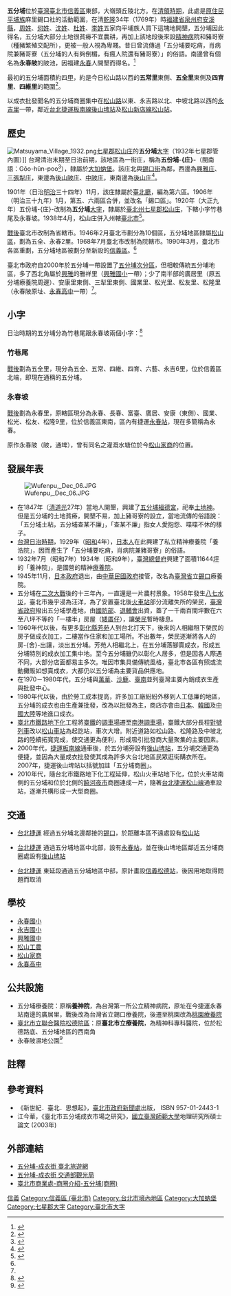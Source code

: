 {{noteTA
|1=庄
}}
{{Infobox Hokkien name
| title      = 五分埔
| hanji      = 五分埔
| bp        = 
| hokkienipa = 
| context    = 
| image      = Wufenpu (0760).JPG
| image_size = 250px
| caption    = 五分埔的街道
}}
{{Taiwanese
| hanji      = 五分埔
| poj        = Gō͘-hun-po͘
| kana = ごふんぽ (Gofunpo)
| holo         = Gōo-hun-poo
}}
'''五分埔'''位於[[臺灣|臺灣]][[臺北市|臺北市]][[信義區_(臺北市)|信義區]]東部，大嶺頭丘陵北方。在[[臺灣清領時期|清領時期]]，此處是[[臺灣原住民|原住民]][[平埔族|平埔族]]麻里錫口社的活動範圍，在清[[乾隆|乾隆]]34年（1769年）時[[福建省|福建省]][[泉州府|泉州府]][[安溪縣|安溪縣]]，[[周姓|周姓]]、[[何姓|何姓]]、[[沈姓|沈姓]]、[[杜姓|杜姓]]、[[李姓|李姓]]五家向平埔族人買下這塊地開墾，五分埔因此得名，五分埔大部分土地很貧瘠不宜農耕，再加上該地段後來設[[精神病|精神病]]院和豬哥寮（種豬繁殖交配所），更被一般人視為卑賤。昔日曾流傳過「五分埔要吃痟，肖病院兼豬哥寮（五分埔的人有夠倒楣，有瘋人院還有豬哥寮）」的俗語。南邊曾有個名為'''永春陂'''的陂池，因福建[[永春縣|永春]]人開墾而得名。<ref>{{cite web |title=永春陂 |url=http://gn.moi.gov.tw/geonames/GNMap/GeoNamesSearchPrint.aspx?ID=0063002-044 |website=中華民國內政部 地名資訊服務網 |accessdate=2019-03-19 |archive-date=2020-08-04 |archive-url=https://web.archive.org/web/20200804161830/http://gn.moi.gov.tw/geonames/GNMap/GeoNamesSearchPrint.aspx?ID=0063002-044 |dead-url=yes }}</ref>

最初的五分埔面積約四[[臺甲|甲]]，約是今日松山路以西的'''五常里'''東側、'''五全里'''東側及'''四育里'''、'''四維里'''的範圍<ref name="1904 台灣堡圖(明治版)">{{cite web |title=1904 台灣堡圖(明治版) |url=https://www.historygis.udd.gov.taipei/urban/map/ |website=臺北市都市發展局-臺北市歷史圖資展示系統 |accessdate=2019-03-09 |archive-date=2019-03-14 |archive-url=https://web.archive.org/web/20190314032943/http://www.historygis.udd.gov.taipei/urban/map/ |dead-url=no }}</ref>。

以成衣批發聞名的五分埔商圈集中在[[松山路|松山路]]以東、永吉路以北、中坡北路以西的[[永吉里|永吉里]]一帶，鄰近[[台北捷運|台北捷運]][[板南線|板南線]][[後山埤站|後山埤站]]及[[松山新店線|松山新店線]][[松山車站_(台灣)|松山站]]。

==歷史==
[[File:Matsuyama_Village_1932.png|thumb]][[七星郡|七星郡]][[松山庄|松山庄]]的'''五分埔'''[[大字|大字]]（1932年七星郡管內圖）]]
台灣清治末期至日治前期，該地區為一街庄，稱為'''五份埔-{庄}-'''{{efn|五份埔庄，範圍一路從五分埔向南延伸到南邊的永春陂。轄區南起[[四獸山|四獸山]]，北至[[松隆路|松隆路]]，西起[[松隆路|松隆路]]西端斜向[[忠孝東路|忠孝東路]]五段236巷－[[信義路_(台北市)|信義路]]五段91巷－象山隧道口，東至[[中坡北路|中坡北路]]－[[林口街|林口街]]。}}（閩南語：Gōo-hūn-poo<ref>{{cite book |author1=小川尚義 |title=日臺大辭典 |date=1907-03-30 |publisher=臺灣總督府民政部總務局學務課}}</ref>），隸屬於[[大加蚋堡|大加蚋堡]]。該庄北與[[錫口|錫口街]]為鄰，西邊為[[興雅庄|興雅庄]]、[[三張犁庄|三張犁庄]]，東邊為[[後山陂庄|後山陂庄]]、[[中陂庄|中陂庄]]，東南邊為[[後山庄|後山庄]]<ref name="臺灣百年歷史地圖">{{cite web |title=臺灣百年歷史地圖 日治行政區_街庄(1900年代) |url=http://gissrv4.sinica.edu.tw/gis/twhgis.aspx |website=中央研究院人文社會科學研究中心地理資訊科學研究專題中心 |accessdate=2019-03-06 |archive-date=2019-06-30 |archive-url=https://web.archive.org/web/20190630201431/http://gissrv4.sinica.edu.tw/gis/twhgis.aspx |dead-url=no }}</ref>。

1901年（日治[[明治|明治]]三十四年）11月，該庄隸屬於[[臺北廳|臺北廳]]，編為第六區。1906年（明治三十九年）1月，第五、六兩區合併，並改名「錫口區」。1920年（大正九年）五份埔-{庄}-改制為'''五分埔'''[[大字|大字]]，隸屬於[[臺北州|臺北州]][[七星郡|七星郡]][[松山庄|松山庄]]，下轄小字竹巷尾及永春坡。1938年4月，松山庄併入州轄[[臺北市_(州轄市)|臺北市]]<ref name="地圖會說話">{{Cite web |url=http://mapstalk.blogspot.tw/2010/10/1901-2010.html |title=《臺北市沿革 1901-2010》，地圖會說話網站 |accessdate=2019-03-09 |archive-date=2016-08-16 |archive-url=https://web.archive.org/web/20160816203231/http://mapstalk.blogspot.tw/2010/10/1901-2010.html |dead-url=no }}</ref>。

[[臺灣戰後時期|戰後]]臺北市改制為省轄市。1946年2月臺北市劃分為10個區，五分埔地區隸屬[[松山區_(臺灣)|松山區]]，劃為五全、永春2里。1968年7月臺北市改制為院轄市。1990年3月，臺北市各區重劃，五分埔地區被劃分至新設的[[信義區_(臺北市)|信義區]]。<ref name="地圖會說話"/>

臺北市政府自2000年於五分埔一帶設置了[[臺北市次分區列表#信義區|五分埔次分區]]，但相較傳統五分埔地區，多了西北角屬於[[興雅|興雅]]的雅祥里（[[興雅國小|興雅國小]]一帶）；少了南半部的廣居里（原五分埔療養院周邊）、安康里東側、三犁里東側、國業里、松光里、松友里、松隆里（永春陂原址、[[永春高中|永春高中]]一帶）<ref name="臺灣百年歷史地圖" />。

==小字==
日治時期的五分埔分為竹巷尾跟永春坡兩個小字：<ref name="封域篇">{{cite book |title=《臺北市志》卷一 沿革志 封域篇 |date=1988-06 |publisher=[[臺北市文獻委員會|臺北市文獻委員會]] |pages=82-88}}</ref>
===竹巷尾===
{{Infobox Hokkien name
| title                =竹巷尾
| hanji                =竹巷尾
| poj                  =Tek-hāng-bé
| hanlo                =
| tl                   =Tik-hāng-bé
| bp                   =
| hokkienipa           =
}}
[[臺灣戰後時期|戰後]]劃為五全里，現分為五全、五常、四維、四育、六藝、永吉6里，位於信義區北端，即現在通稱的五分埔。

===永春坡===
{{Infobox Hokkien name
| title                =永春坡
| hanji                =永春埤
| poj                  =Éng-chhun-pi
| hanlo                =
| tl                   =Íng-tshun-pi
| bp                   =
| hokkienipa           =
}}
[[臺灣戰後時期|戰後]]劃為永春里，原轄區現分為永春、長春、富臺、廣居、安康（東側）、國業、松光、松友、松隆9里，位於信義區東南，區內有捷運[[永春站_(台北市)|永春站]]，現在多簡稱為永春。

原作永春陂（陂，通埤），曾有同名之灌溉水塘位於今[[松山家商|松山家商]]的位置。

==發展年表==
[[File:Wufenpu,_Dec_06.JPG|thumb]]
*在1847年（[[清|清]][[道光|道光]]27年）當地人開墾，興建了[[五分埔福德宮|五分埔福德宮]]，祀奉[[土地神|土地神]]。但是五分埔的土地貧瘠，開墾不易，加上豬哥寮的設立，當地流傳的俗語說：「五分埔土粘，五分埔查某不廉」，「查某不廉」指女人愛抱怨、喋喋不休的樣子。
*[[台灣日治時期|台灣日治時期]]，1929年（[[昭和|昭和]]4年），[[日本人|日本人]]在此興建了私立精神療養院「養浩院」，因而產生了「五分埔要吃痟，肖病院兼豬哥寮」的俗語。
*1932年7月（昭和7年）1934年（昭和9年），[[臺灣總督府|臺灣總督府]]興建了面積11644[[坪|坪]]的「養神院」，是國營的精神[[療養院|療養院]]。
*1945年11月，[[日本政府|日本政府]]退出，由[[中華民國政府|中華民國政府]]接管，改名為[[臺灣省|臺灣省]]立[[錫口|錫口]]療養院。
*五分埔在[[二次大戰|二次大戰]]後的十三年內，一直還是一片農村景象。1958年發生[[八七水災|八七水災]]，臺北市幾乎浸為汪洋，為了安置臺北後[[臺北車站|火車站]]部分流離失所的榮民，[[臺灣省政府|臺灣省政府]]撥出五分埔學產地，由[[中華民國國防部|國防部]]、[[退輔會|退輔會]]出資，蓋了一千兩百間坪數在六至八坪不等的「一樓半」房屋（[[矮厝仔|矮厝仔]]），讓[[榮民|榮民]]暫時棲息。
*1960年代以後，有更多[[彰化縣|彰化縣]][[芳苑鄉|芳苑]]人到台北打天下，後來的人相繼租下榮民的房子做成衣加工，二樓當作住家和加工場所。不出數年，榮民逐漸將各人的房-{舍}-出讓，淡出五分埔。芳苑人相繼北上，在五分埔落腳賣成衣，形成五分埔特別的成衣加工集中地。至今五分埔雖仍以彰化人居多，但是因各人際遇不同，大部分店面都易主多次。唯因市集具備傳統風格，臺北市各區有照或流動攤販如想賣成衣，大都仍以五分埔為主要貨品供應地。
*在1970－1980年代，五分埔與[[萬華區|萬華]]、[[沙鹿區|沙鹿]]、[[臺南|臺南]]並列臺灣主要內銷成衣生產與批發中心。
*1980年代以後，由於勞工成本提高，許多加工廠紛紛外移到人工低廉的地區，五分埔的成衣也由生產兼批發，改為以批發為主，商店亦會由[[日本|日本]]、[[韓國|韓國]]及[[中國大陸|中國大陸]]等地進口成衣。
*[[臺北市鐵路地下化|臺北市鐵路地下化]]工程將[[臺鐵|臺鐵]]的[[調車場|調車場]]遷至[[南港調車場|南港調車場]]，臺鐵大部分長程[[對號列車|對號列車]]改以[[松山車站_(台灣)|松山車站]]為起訖站，車次大增。附近道路如松山路、松隆路及中坡北路的陸續拓寬完成，使交通更為便利，形成吸引批發商大量聚集的主要因素。
*2000年代，[[捷運板南線|捷運板南線]]通車後，於五分埔旁設有[[後山埤站|後山埤站]]，五分埔交通更為便捷，並因為大量成衣批發使其成為許多大台北地區民眾逛街購衣所在。2007年，捷運後山埤站以括號加註「五分埔商圈」。
*2010年代，隨台北市鐵路地下化工程延伸，松山火車站地下化，位於火車站南側的五分埔和位於北側的[[饒河夜市|饒河夜市]]商圈連成一片，隨著[[台北捷運松山線|台北捷運松山線]]通車設站，逐漸共構形成一大型商圈。

==交通==
* {{rint|tw|trtc}} [[台北捷運|台北捷運]] {{松山新店線}} 經過五分埔北邊鄰接的[[錫口|錫口]]，於距離本區不遠處設有[[松山車站_(台灣)|松山站]]
* {{rint|tw|trtc}} [[台北捷運|台北捷運]] {{板南線}} 通過五分埔地區中北部，設有[[永春站_(台北市)|永春站]]，並在後山埤地區鄰近五分埔商圈處設有[[後山埤站|後山埤站]]
* {{rint|tw|trtc}} [[台北捷運|台北捷運]] {{淡水信義線}} 東延段通過五分埔地區中部，原計畫設[[信義松德站|信義松德站]]，後因用地取得問題而取消

==學校==
*[[永春國小|永春國小]]
*[[臺北市立永吉國民中學|永吉國小]]
*[[臺北市立興雅國民中學|興雅國中]]
*[[松山工農|松山工農]]
*[[松山家商|松山家商]]
*[[永春高中|永春高中]]

==公共設施==
*五分埔療養院：原稱'''養神院'''，為台灣第一所公立精神病院，原址在今捷運永春站南邊的廣居里，戰後改為台灣省立錫口療養院，後遷至桃園改為[[桃園療養院|桃園療養院]]
*[[臺北市立聯合醫院松德院區|臺北市立聯合醫院松德院區]]：原'''臺北市立療養院'''，為精神科專科醫院，位於松德路底、五分埔地區的西南角
*永春陂濕地公園<ref>{{cite web |title=軍營變身台北首座濕地公園 永春陂踏出生態復育第一步 |url=https://e-info.org.tw/node/117016 |website=台灣環境資訊協會-環境資訊中心 |accessdate=2019年3月3日 |archive-date=2019年3月6日 |archive-url=https://web.archive.org/web/20190306044530/https://e-info.org.tw/node/117016 |dead-url=no }}</ref>

==註釋==
{{notelist}}

==參考資料==
{{Commons|Wufenpu}}
{{reflist}}
* 《新世紀．臺北．思想起》，[[臺北市政府新聞處|臺北市政府新聞處]]出版， ISBN 957-01-2443-1
* 江今華，《臺北市五分埔成衣市場之研究》，[[國立臺灣師範大學|國立臺灣師範大學]]地理研究所碩士論文 (2003年)

==外部連結==
* [https://www.travel.taipei/zh-tw/attraction/details/1540 五分埔-成衣街  臺北旅遊網]{{Wayback|url=https://www.travel.taipei/zh-tw/attraction/details/1540 |date=20190422184950 }}
* [https://www.taiwan.net.tw/m1.aspx?sNo=0001090&id=A12-00002 五分埔-成衣街 交通部觀光局]{{Wayback|url=https://www.taiwan.net.tw/m1.aspx?sNo=0001090&id=A12-00002 |date=20171009081256 }}
* [https://www.tcooc.gov.taipei/cp.aspx?n=D6636C188A8ADC8E&s=9FAE0726B5740083&ccms_cs=1 臺北市商業處-商圈介紹-五分埔(商圈)]{{Wayback|url=https://www.tcooc.gov.taipei/cp.aspx?n=D6636C188A8ADC8E&s=9FAE0726B5740083&ccms_cs=1 |date=20201117064722 }}

{{台北市商圈}}
{{松山車站周邊設施}}
{{七星郡}}
{{臺北市舊町名}}

[[Category:台北市次分區|信義]]
[[Category:信義區_(臺北市)|Category:信義區 (臺北市)]]
[[Category:台北市境內地區|Category:台北市境內地區]]
[[Category:大加蚋堡|Category:大加蚋堡]]
[[Category:七星郡大字|Category:七星郡大字]]
[[Category:臺北市大字|Category:臺北市大字]]